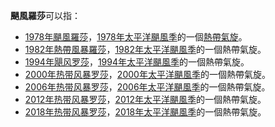 {{NOT|颱風柯羅莎}}
'''颶風羅莎'''可以指：
*[[1978年颶風羅莎|1978年颶風羅莎]]，[[1978年太平洋颶風季|1978年太平洋颶風季]]的一個[[熱帶氣旋|熱帶氣旋]]。
*[[1982年熱帶風暴羅莎|1982年熱帶風暴羅莎]]，[[1982年太平洋颶風季|1982年太平洋颶風季]]的一個熱帶氣旋。
*[[1994年飓风罗莎|1994年飓风罗莎]]，[[1994年太平洋颶風季|1994年太平洋颶風季]]的一個熱帶氣旋。
*[[2000年太平洋颶風季#熱帶風暴羅莎（Rosa）|2000年热带风暴罗莎]]，[[2000年太平洋颶風季|2000年太平洋颶風季]]的一個熱帶氣旋。
*[[2006年太平洋颶風季#热带风暴羅莎|2006年热带风暴罗莎]]，[[2006年太平洋颶風季|2006年太平洋颶風季]]的一個熱帶氣旋。
*[[2012年太平洋颶風季#熱帶風暴羅莎（Rosa）|2012年热带风暴罗莎]]，[[2012年太平洋颶風季|2012年太平洋颶風季]]的一個熱帶氣旋。
*[[2018年太平洋颶風季#颶風羅莎（Rosa）|2018年热带风暴罗莎]]，[[2018年太平洋颶風季|2018年太平洋颶風季]]的一個熱帶氣旋。

{{消歧义|cat=热带气旋消歧义}}